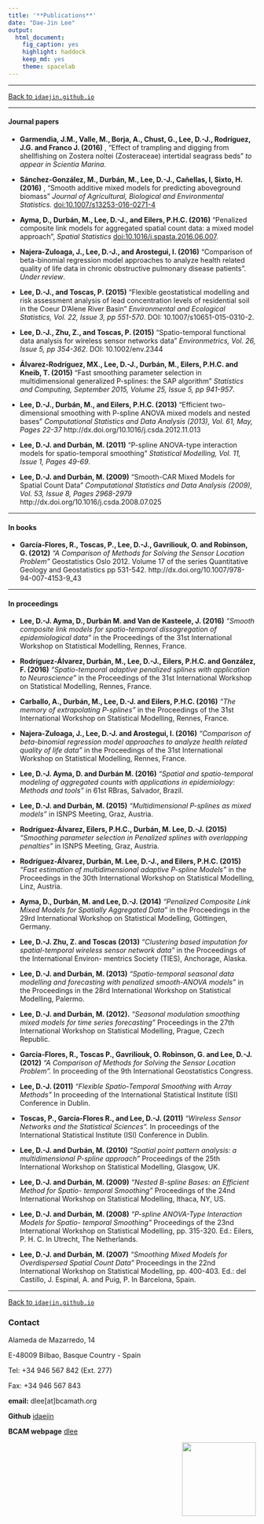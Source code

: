 ```yaml
---
title: '**Publications**'
date: "Dae-Jin Lee"
output:
  html_document:
    fig_caption: yes
    highlight: haddock
    keep_md: yes
    theme: spacelab
---
```


----------------------------

[Back to `idaejin.github.io`](http://idaejin.github.io/)

----------------------------

#### Journal papers

* **Garmendia, J.M., Valle, M., Borja, A., Chust, G., Lee, D.-J., Rodríguez, J.G. and Franco J. (2016)** , "Effect of trampling and digging from shellfishing on Zostera noltei (Zosteraceae) intertidal seagrass beds" *to appear in Scientia Marina.*


* **Sánchez-González, M., Durbán, M., Lee, D.-J., Cañellas, I, Sixto, H. (2016)** , "Smooth additive mixed models for predicting aboveground biomass" *Journal of Agricultural, Biological and Environmental Statistics.* [doi:10.1007/s13253-016-0271-4](doi:10.1007/s13253-016-0271-4)

* **Ayma, D., Durbán, M., Lee, D.-J., and Eilers, P.H.C. (2016)** "Penalized composite link models for aggregated spatial count data: a mixed model approach", *Spatial Statistics*  [doi:10.1016/j.spasta.2016.06.007](doi:10.1016/j.spasta.2016.06.007).

* **Najera-Zuloaga, J., Lee, D.-J., and Arostegui, I. (2016)** “Comparison of beta-binomial regression model approaches to analyze health related quality of life data in chronic obstructive pulmonary disease patients”. *Under review*.

*    **Lee, D.-J., and Toscas, P. (2015)** “Flexible geostatistical modelling and risk assessment analysis of lead concentration levels of residential soil in the Coeur D’Alene River Basin” *Environmental and Ecological Statistics, Vol. 22, Issue 3, pp 551-570*. DOI: 10.1007/s10651-015-0310-2.

*    **Lee, D.-J., Zhu, Z., and Toscas, P. (2015)** "Spatio-temporal functional data analysis for wireless sensor networks data" *Environmetrics, Vol. 26, Issue 5, pp 354-362*. DOI: 10.1002/env.2344

*    **Álvarez-Rodríguez, MX., Lee, D.-J., Durbán, M., Eilers, P.H.C. and Kneib, T. (2015)** "Fast smoothing parameter selection in multidimensional generalized P-splines: the SAP algorithm" *Statistics and Computing, September 2015, Volume 25, Issue 5, pp 941-957*.

*    **Lee, D.-J., Durbán, M., and Eilers, P.H.C. (2013)** "Efficient two-dimensional smoothing with P-spline ANOVA mixed models and nested bases" *Computational Statistics and Data Analysis (2013), Vol. 61, May, Pages 22-37* http://dx.doi.org/10.1016/j.csda.2012.11.013

*    **Lee, D.-J. and Durbán, M. (2011)** "P-spline ANOVA-type interaction models for spatio-temporal smoothing" *Statistical Modelling, Vol. 11, Issue 1, Pages 49-69*.

*    **Lee, D.-J. and Durbán, M. (2009)** "Smooth-CAR Mixed Models for Spatial Count Data" *Computational Statistics and Data Analysis (2009), Vol. 53, Issue 8, Pages 2968-2979* http://dx.doi.org/10.1016/j.csda.2008.07.025
    

----------------------------

#### In books

* **García-Flores, R., Toscas, P., Lee, D.-J., Gavriliouk, O. and Robinson, G. (2012)** *"A Comparison of Methods for Solving the Sensor Location Problem"* Geostatistics Oslo 2012. Volume 17 of the series Quantitative Geology and Geostatistics pp 531-542. http://dx.doi.org/10.1007/978-94-007-4153-9_43


----------------------------

#### In proceedings

* **Lee, D.-J. Ayma, D., Durbán M. and Van de Kasteele, J. (2016)** *"Smooth
composite link models for spatio-temporal dissagregation of epidemiological data"* in the Proceedings of the 31st International Workshop on Statistical Modelling, Rennes, France.

* **Rodríguez-Álvarez, Durbán, M., Lee, D.-J., Eilers, P.H.C. and González, F. (2016)** *"Spatio-temporal adaptive penalized splines with application to Neuroscience"* in the Proceedings of the 31st International Workshop on Statistical Modelling, Rennes, France.

* **Carballo, A., Durbán, M., Lee, D.-J. and Eilers, P.H.C. (2016)** *"The memory of extrapolating
P-splines"* in the Proceedings of the 31st International Workshop on Statistical Modelling, Rennes, France.

* **Najera-Zuloaga, J., Lee, D.-J. and Arostegui, I. (2016)** *"Comparison of beta-binomial regression model approaches to analyze health related quality of life data"* in the Proceedings of the 31st International Workshop on Statistical Modelling, Rennes, France.

* **Lee, D.-J. Ayma, D. and Durbán M. (2016)** *"Spatial and spatio-temporal modeling of aggregated counts with applications in epidemiology: Methods and tools"* in 61st RBras, Salvador, Brazil.

* **Lee, D.-J. and Durbán, M. (2015)** *"Multidimensional P-splines as mixed models"* in ISNPS Meeting, Graz, Austria.

* **Rodríguez-Álvarez,  Eilers, P.H.C., Durbán, M. Lee, D.-J. (2015)** *"Smoothing parameter selection in Penalized splines with overlapping penalties"* in ISNPS Meeting, Graz, Austria.

* **Rodríguez-Álvarez, Durbán, M. Lee, D.-J., and Eilers, P.H.C. (2015)** *"Fast estimation of multidimensional adaptive P-spline Models"* in the Proceedings in the 30th International Workshop on Statistical Modelling, Linz, Austria.

* **Ayma, D., Durbán, M. and Lee, D.-J. (2014)** *"Penalized Composite Link Mixed Models for Spatially Aggregated Data"* in the Proceedings in the 29rd International Workshop on Statistical Modelling, Göttingen, Germany.

* **Lee, D.-J. Zhu, Z. and Toscas (2013)** *"Clustering based imputation for spatial-temporal wireless sensor network data"* in the Proceedings of the International Environ- mentrics Society (TIES), Anchorage, Alaska.

* **Lee, D.-J. and Durbán, M. (2013)** *"Spatio-temporal seasonal data modelling and forecasting with penalized smooth-ANOVA models"* in the Proceedings in the 28rd International Workshop on Statistical Modelling, Palermo.

* **Lee, D.-J. and Durbán, M. (2012).** *"Seasonal modulation smoothing mixed models for time series forecasting"* Proceedings in the 27th International Workshop on Statistical Modelling, Prague, Czech Republic.

* **García-Flores, R., Toscas P., Gavriliouk, O. Robinson, G. and Lee, D.-J.  (2012)** *"A Comparison of Methods for Solving the Sensor Location Problem".* In proceeding of the 9th International Geostatistics Congress.

* **Lee, D.-J. (2011)** *"Flexible Spatio-Temporal Smoothing with Array Methods"* In proceeding of the International Statistical Institute (ISI) Conference in Dublin.

* **Toscas, P., García-Flores R., and Lee, D.-J. (2011)** *"Wireless Sensor Networks and the Statistical Sciences".* In proceedings of the International Statistical Institute (ISI) Conference in Dublin.

* **Lee, D.-J. and Durbán, M. (2010)** *"Spatial point pattern analysis: a multidimensional P-spline approach"* Proceedings of the 25th International Workshop on Statistical Modelling, Glasgow, UK.

* **Lee, D.-J. and Durbán, M. (2009)** *"Nested B-spline Bases: an Efficient Method for Spatio- temporal Smoothing"* Proceedings of the 24nd International Workshop on Statistical Modelling, Ithaca, NY, US.

* **Lee, D.-J. and Durbán, M. (2008)** *"P-spline ANOVA-Type Interaction Models for Spatio- temporal Smoothing"* Proceedings of the 23nd International Workshop on Statistical Modelling, pp. 315-320. Ed.: Eilers, P. H. C. In Utrecht, The Netherlands.

* **Lee, D.-J. and Durbán, M. (2007)** *"Smoothing Mixed Models for Overdispersed Spatial Count Data"* Proceedings in the 22nd International Workshop on Statistical Modelling, pp. 400-403. Ed.: del Castillo, J. Espinal, A. and Puig, P. In Barcelona, Spain.






------------------------------------      
[Back to `idaejin.github.io`](http://idaejin.github.io/)

### Contact

Alameda de Mazarredo, 14

E-48009 Bilbao, Basque Country - Spain

Tel: +34 946 567 842 (Ext. 277)

Fax: +34 946 567 843

**email:** dlee[at]bcamath.org

**Github** [idaejin](https://github.com/idaejin/)

**BCAM webpage** [dlee](http://www.bcamath.org/en/people/dlee)

<img src="http://www.bcamath.org/public_images/logo_bcam.jpg" style="width: 150px;" align="right">